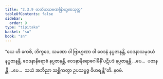 ```yaml
---
title: "2.3.9 တတိယသမဏဗြာဟ္မဏသုတ္တ"
tableOfContents: false
sidebar:
  order: 9
type: "tipitaka"
basket: "su"
book: "sn"
---
```



<DynamicBreadcrumb />

<Division number="277" book="sn" e="ch" v="18" p="321">

<Paragraph number="1218" book="sn">
“ယေ ဟိ ကေစိ, ဘိက္ခဝေ, သမဏာ ဝါ ဗြာဟ္မဏာ ဝါ ဝေဒနံ နပ္ပဇာနန္တိ, ဝေဒနာသမုဒယံ နပ္ပဇာနန္တိ, ဝေဒနာနိရောဓံ နပ္ပဇာနန္တိ, ဝေဒနာနိရောဓဂါမိနိံ ပဋိပဒံ နပ္ပဇာနန္တိ …ပေ…  ပဇာနန္တိ …ပေ…  သယံ အဘိညာ သစ္ဆိကတွာ ဥပသမ္ပဇ္ဇ ဝိဟရန္တီ”တိ.

</Paragraph>
</Division>

<Paragraph number="1219" type="center" book="sn">
နဝမံ.
</Paragraph>